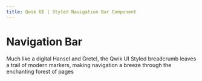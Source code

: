```yaml
---
title: Qwik UI | Styled Navigation Bar Component
---
```



# Navigation Bar

Much like a digital Hansel and Gretel, the Qwik UI Styled breadcrumb leaves a trail of modern markers, making navigation a breeze through the enchanting forest of pages

<StatusBanner status={statusByComponent.styled.Accordion} />
